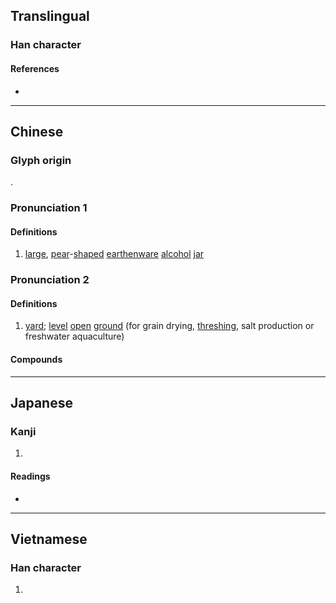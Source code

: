 {{character info/new}}
==Translingual==

===Han character===
{{Han char|rn=32|rad=土|as=07|sn=10|four=46114|canj=GRHG,GRMG|ids=⿰土呈}}

====References====
* {{Han ref|kx=0230.121|dkj=05150|hdz=10444.100|uh=57D5|ud=22485|bh=D14C|bd=53580}}

----

==Chinese==
{{zh-forms}}

===Glyph origin===
{{Han etym}}
{{Han compound|土|呈|ls=psc|c1=s|c2=p|no_och2=y}}.

===Pronunciation 1===
{{zh-pron
|m=chéng
|c=cing4
|md=dìng
|w=3zen
|cat=n
}}

====Definitions====
{{zh-hanzi}}

# {{lb|zh|historical}} [[large]], [[pear]]-[[shape]]d [[earthenware]] [[alcohol]] [[jar]]

===Pronunciation 2===
{{zh-pron
|m=chéng
|md=diàng
|mn=tiâⁿ
|cat=n
}}

====Definitions====
{{zh-hanzi}}

# {{lb|zh|Min}} [[yard]]; [[level]] [[open]] [[ground]] (for grain drying, [[thresh]]ing, salt production or freshwater aquaculture)

====Compounds====
{{zh-der|鹽埕|埕斗|墓埕|廟埕|稻埕|運動埕}}

----

==Japanese==

===Kanji===
{{ja-kanji|grade=|rs=土07}}

# {{rfdef|ja|sort=土07}}

====Readings====
* {{ja-readings|on=[[てい]] (tei)|kun=[[びん]] (bin)}}

----

==Vietnamese==

===Han character===
{{vi-hantu|[[trình]], [[chĩnh]], [[chình]]|rs=土07}}

# {{rfdef|vi}}